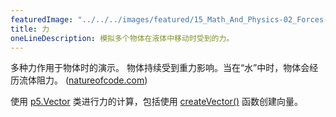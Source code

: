 ```yaml
---
featuredImage: "../../../images/featured/15_Math_And_Physics-02_Forces-thumbnail.png"
title: 力
oneLineDescription: 模拟多个物体在液体中移动时受到的力。
---
```


多种力作用于物体时的演示。
物体持续受到重力影响。当在“水”中时，物体会经历流体阻力。
(<a href="http://natureofcode.com">natureofcode.com</a>)

使用 
<a href="https://p5js.org/reference/p5.Vector">p5.Vector</a> 
类进行力的计算，包括使用 
<a href="https://p5js.org/reference/p5/createVector">createVector()</a> 
函数创建向量。